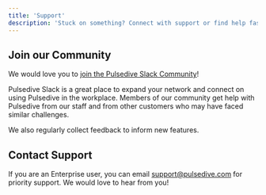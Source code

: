 ```yaml
---
title: 'Support'
description: 'Stuck on something? Connect with support or find help fast in our Slack community.'
---
```


## Join our Community

We would love you to [join the Pulsedive Slack Community](https://join.slack.com/t/pulsedive/shared_invite/enQtMzI3NDQyMjEzMTY4LTBhNmE1NWIyMjdhNjVkYTc5OWMxZGExNWM3OWIxYzYyZGNlMGMwODBjNTZlNjc0M2RhOGQ3MjQwYjQ1Nzk3ZGE)!

Pulsedive Slack is a great place to expand your network and connect on using Pulsedive in the workplace.
Members of our community get help with Pulsedive from our staff and from other customers who may have faced similar challenges.

We also regularly collect feedback to inform new features.

## Contact Support

If you are an Enterprise user, you can email [support@pulsedive.com](support@pulsedive.com) for priority support. We would love to hear from you!
